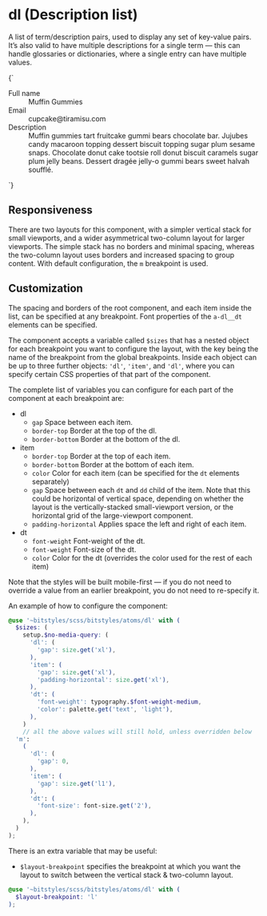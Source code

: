 
<Meta title="Atoms/dl" />

# dl (Description list)

A list of term/description pairs, used to display any set of key-value pairs. It’s also valid to have multiple descriptions for a single term — this can handle glossaries or dictionaries, where a single entry can have multiple values.

<Canvas isColumn>
  <Story name="dl">
    {`
      <dl class="a-dl">
        <div class="a-dl__item">
          <dt class="a-dl__dt">Full name</dt>
          <dd class="a-dl__dd">Muffin Gummies</dd>
        </div>
        <div class="a-dl__item">
          <dt class="a-dl__dt">Email</dt>
          <dd class="a-dl__dd">cupcake@tiramisu.com</dd>
        </div>
        <div class="a-dl__item">
          <dt class="a-dl__dt">Description</dt>
          <dd class="a-dl__dd">Muffin gummies tart fruitcake gummi bears chocolate bar. Jujubes candy macaroon topping dessert biscuit topping sugar plum sesame snaps. Chocolate donut cake tootsie roll donut biscuit caramels sugar plum jelly beans. Dessert dragée jelly-o gummi bears sweet halvah soufflé.</dd>
        </div>
      </dl>
    `}
  </Story>
</Canvas>

## Responsiveness

There are two layouts for this component, with a simpler vertical stack for small viewports, and a wider asymmetrical two-column layout for larger viewports. The simple stack has no borders and minimal spacing, whereas the two-column layout uses borders and increased spacing to group content. With default configuration, the `m` breakpoint is used.

## Customization

The spacing and borders of the root component, and each item inside the list, can be specified at any breakpoint. Font properties of the `a-dl__dt` elements can be specified.

The component accepts a variable called `$sizes` that has a nested object for each breakpoint you want to configure the layout, with the key being the name of the breakpoint from the global breakpoints. Inside each object can be up to three further objects: `'dl'`, `'item'`, and `'dl'`, where you can specify certain CSS properties of that part of the component.

The complete list of variables you can configure for each part of the component at each breakpoint are:

- dl
  - `gap` Space between each item.
  - `border-top` Border at the top of the dl.
  - `border-bottom` Border at the bottom of the dl.
- item
  - `border-top` Border at the top of each item.
  - `border-bottom` Border at the bottom of each item.
  - `color` Color for each item (can be specified for the `dt` elements separately)
  - `gap` Space between each `dt` and `dd` child of the item. Note that this could be horizontal of vertical space, depending on whether the layout is the vertically-stacked small-viewport version, or the horizontal grid of the large-viewport component.
  - `padding-horizontal` Applies space the left and right of each item.
- dt
  - `font-weight` Font-weight of the dt.
  - `font-weight` Font-size of the dt.
  - `color` Color for the dt (overrides the color used for the rest of each item)

Note that the styles will be built mobile-first — if you do not need to override a value from an earlier breakpoint, you do not need to re-specify it.

An example of how to configure the component:

```scss
@use '~bitstyles/scss/bitstyles/atoms/dl' with (
  $sizes: (
    setup.$no-media-query: (
      'dl': (
        'gap': size.get('xl'),
      ),
      'item': (
        'gap': size.get('xl'),
        'padding-horizontal': size.get('xl'),
      ),
      'dt': (
        'font-weight': typography.$font-weight-medium,
        'color': palette.get('text', 'light'),
      ),
    )
    // all the above values will still hold, unless overridden below
  'm':
    (
      'dl': (
        'gap': 0,
      ),
      'item': (
        'gap': size.get('l1'),
      ),
      'dt': (
        'font-size': font-size.get('2'),
      ),
    ),
  )
);
```

There is an extra variable that may be useful:

- `$layout-breakpoint` specifies the breakpoint at which you want the layout to switch between the vertical stack & two-column layout.

```scss
@use '~bitstyles/scss/bitstyles/atoms/dl' with (
  $layout-breakpoint: 'l'
);
```
